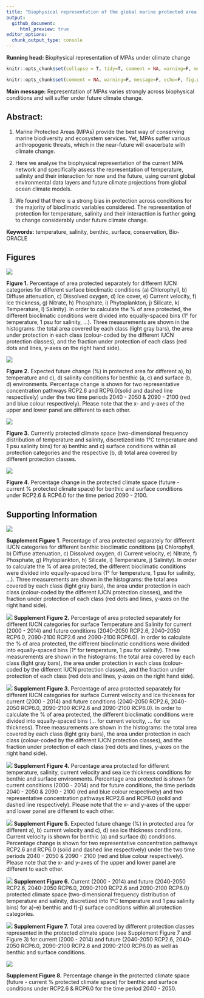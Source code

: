```yaml
---
title: "Biophysical representation of the global marine protected area network now and in the future"
output: 
  github_document:
     html_preview: true
editor_options: 
  chunk_output_type: console
---
```


**Running head:** Biophysical representation of MPAs under climate change

```r
knitr::opts_chunk$set(collapse = T, tidy=T, comment = NA, warning=F, message=F, eval=T, echo=F)
```

```r
knitr::opts_chunk$set(comment = NA, warning=F, message=F, echo=F, fig.path="figures/", dpi = 1000)
```

**Main message:** Representation of MPAs varies strongly across biophysical conditions and will suffer under future climate change.

## Abstract:

<!--Context and aim, Methods, Core results, Interpretation in context, Application -->

1. Marine Protected Areas (MPAs) provide the best way of conserving marine biodiversity and ecosystem services. Yet, MPAs suffer various anthropogenic threats, which in the near-future will exacerbate with climate change. 

2. Here we analyse the biophysical representation of the current MPA network and specifically assess the representation of temperature, salinity and their interaction for now and the future, using current global environmental data layers and future climate projections from global ocean climate models.

3. We found that there is a strong bias in protection across conditions for the majority of bioclimatic variables considered. The representation of protection for temperature, salinity and their interacttion is further going to change considerably under future climate change.

**Keywords:** temperature, salinity, benthic, surface, conservation, Bio-ORACLE

<!--

## INTRODUCTION

...

## Methods

### Protected areas

Global marine protected area (MPA) data were compiled from the World Database on Protected Areas (https://protectedplanet.net IUCN & UN Environment Programme 2020). We obtained polygon data for 10,724 coastal and 5,578 marine protected areas (PAs), but excluded PAs with point information only, as the analysis required spatially explicit information on the size and extent of each PA. We considered designated and non-designated MPAs and differentiated among four protection categories (IUCN categories Ia, Ib and II = I-II, IUCN categories III and IV = III-IV, IUCN categories V and VI = V-VI, IUCN categories not reported, not applicable and not assigned = Non-designated). The IUCN categories group MPAs according to their management objective. IUCN categories Ia, Ib and II include Strict Nature Reserves, Wilderness Areas and National Parks, IUCN categories III and IV include Natural Monuments or Features and Habitat/Species Management Areas, IUCN categories V-VI include Protected Land- and Seascapes and Protected Areas with Sustainable Use of Natural Resources. We classified the IUCN protection categories into four classes (I-II, III-IV, V-VI and Non-designated), as IUCN categories I-IV have a biodiversity focus, while IUCN categories Ia, Ib and II additionally focus on the protection of intact ecosystems (Dudley 2008).

Some PAs in the dataset were overlapping, i.e. some protected landscapes contain national parks within them, therefore we dissolved overlapping polygons and only kept the polygon with the stricter protection category. For each of the three protection categories, we than calculated the area of each polygon that lay within or intersected with each grid cell of a raster with 1 km resolution (Fig. 1 a). This resulted in four gridded layers of % cover of protection for each of the four protection categories (I-II, III-IV, V-VI, Non-designated).

### Marine data 

Mean annual sea surface temperature (SST, biogeo13), mean annual sea surface salinity (SSS, biogeo08) and bathymetry were derived from MARSPEC (http://www.marspec.org/, Sbrocco & Barber 2013). MARSPEC is the best high-resolution global marine data set currently available and is a 10-fold improvement in spatial resolution of the next-best dataset (Bio-ORACLE, see Tyberghein et al. 2012). It combines different satellite and in situ observations of sea surface temperature, salinity and bathymetry of the global ocean and combines them to a harmonized dataset at a spatial resolution of 1km2. Bathymetry data was derived from SRTM30_PLUS v6.0, while the climatic layers were derived from NOAA’s World Ocean Atlas (SSS) and NASA’s Ocean Color Web (SST). The climatic variables range over varying time periods (SSS = 1955 – 2006, SST = 2002 – 2010), but provide both information about inter-annual means and their variance (Sbrocco & Barber 2013). Similar to the terrestrial data, we also provide results for annual range in SSS and SST as well as annual variance in SSS and SST, which were also derived from MARSPEC (see Supporting Information, Fig. S2).

### Protection coverage

We divided the amplitude of each climatic and physical variable into bins (1°, 100 mm, 100 m and 1 PSU for temperature, precipitation, elevation/bathymetry and salinity, respectively; Fig. 1 b). For each variable, we then combined these bins with the different layers of % area protected by calculating the area per bin that is protected and dividing it by the total area covered by each bin, only considering PAs for which environmental data exists (Fig. 1 c, d). We performed a sensitivity analysis to see how the chosen bin size influences our results (see Supporting Information, Fig. S3 & S4). To look at the correlation in protection across the variables, we performed the same procedure for each pairwise combination of all terrestrial and all marine variables respectively and calculated the area that was covered by each grid cell of the pairwise comparison (see Supporting Information, Fig. S5).

To derive a map of % environmental protection for each variable, which indicates how well the underlying environmental condition of a given location is protected globally, we then combined the binned data with the % area protected of each bin (Fig. 1e, see Supporting Information, Fig. S6 & S7). Following the CBD's Aichi Target 11 goal to protect 17% of terrestrial land and 10% of marine area by 2020, these maps were then combined into a binary map, by classifying the proportion of the environmental condition protected as below or above the respective target. The binary maps of the different variables could then be overlayed onto a single map, highlighting areas where one or multiple variables lie below or above the target.

Last but not least, we took the overlay maps and calculated the area of each terrestrial zoogeographic realm (Holt et al. 2013) and marine biogeographic realm (Costello et al. 2017) that was covered by each of the different categories, respectively.

The entire analysis was performed in R version 3.6 (R Core Team, 2020). The full code of the performed analysis and the shown Figures is publicly available from: https://github.com/RS-eco/futMPA/.

## Results

...

## Discussion

...

## References

...

-->

## Figures

![](figures/Figure1_bins.png)

**Figure 1.** Percentage of area protected separately for different IUCN categories for different surface bioclimatic conditions (a) Chlorophyll, b) Diffuse attenuation, c) Dissolved oxygen, d) Ice cover, e) Current velocity, f) Ice thickness, g) Nitrate, h) Phosphate, i) Phytoplankton, j) Silicate, k) Temperature, l) Salinity). In order to calculate the % of area protected, the different bioclimatic conditions were divided into equally-spaced bins (1° for temperature, 1 psu for salinity, ...). Three measurements are shown in the histograms: the total area covered by each class (light gray bars), the area under protection in each class (colour-coded by the different IUCN protection classes), and the fraction under protection of each class (red dots and lines, y-axes on the right hand side).
<!-- Add old Figure to Appendix? --> 
<!-- Add maps to Appendix? -->
<!-- Add colour legend for grey colour!!!-->

![](figures/Figure2_bins.png)

**Figure 2.** Expected future change (%) in protected area for different a), b) temperature and c), d) salinity conditions for benthic (a, c) and surface (b, d) environments. Percentage change is shown for two representative concentration pathways RCP2.6 and RCP6.0(solid and dashed line respectively) under the two time periods 2040 - 2050 & 2090 - 2100 (red and blue colour respectively). Please note that the x- and y-axes of the upper and lower panel are different to each other.
<!-- Add figure on variation among IUCN categories -->

![](figures/Figure3_bins.png)

**Figure 3.** Currently protected climate space (two-dimensional frequency distribution of temperature and salinity, discretized into 1°C temperature and 1 psu salinity bins) for a) benthic and c) surface conditions within all protection categories and the respective (b, d) total area covered by different protection classes.
<!-- Add figure on variation in interaction among IUCN categories. -->
<!-- Add depth as additional variable? -->

![](figures/Figure4_bins.png) 

**Figure 4.** Percentage change in the protected climate space (future - current % protected climate space) for benthic and surface conditions under RCP2.6 & RCP6.0 for the time period 2090 - 2100. 
<!-- 
Adjust colour scheme to a meaningful variation =>
Does not make sense to show % change if grid cells cover different amount of areas!!!
-->

<!-- Show RCP2.6 and RCP6.0 for early time period in the appendix -->
<!-- Add pie/bar charts on total area. (already done, see fut_area_bins.png) -->

<!--
![](figures/Figure5_bins.png)

**Figure 5.** Maps of the % change in protection (2040 - 2050 RCP2.6) according to each bioclimatic condition ((a,b) temperature, (c,d) salinity and (e,f) pairwise combination of temperature and salinity for surface (a,b,c) and benthic (d,e,f) conditions. The % protected is based on the equally-spaced bins shown in Figure 2 and 3. Maps are in Mollweide projection (ESRI:54009).
-->

## Supporting Information

![](figures/Figure1_bins_benthic.png)

**Supplement Figure 1.** Percentage of area protected separately for different IUCN categories for different benthic bioclimatic conditions (a) Chlorophyll, b) Diffuse attenuation, c) Dissolved oxygen, d) Current velocity, e) Nitrate, f) Phosphate, g) Phytoplankton, h) Silicate, i) Temperature, j) Salinity). In order to calculate the % of area protected, the different bioclimatic conditions were divided into equally-spaced bins (1° for temperature, 1 psu for salinity, ...). Three measurements are shown in the histograms: the total area covered by each class (light gray bars), the area under protection in each class (colour-coded by the different IUCN protection classes), and the fraction under protection of each class (red dots and lines, y-axes on the right hand side). <!-- Add colour legend for grey colour!!!-->

![](figures/pres_fut_hist_bins.png) 
**Supplement Figure 2.** Percentage of area protected separately for different IUCN categories for surface Temperature and Salinity for current (2000 - 2014) and future conditions (2040-2050 RCP2.6, 2040-2050 RCP6.0, 2090-2100 RCP2.6 and 2090-2100 RCP6.0). In order to calculate the % of area protected, the different bioclimatic conditions were divided into equally-spaced bins (1° for temperature, 1 psu for salinity). Three measurements are shown in the histograms: the total area covered by each class (light gray bars), the area under protection in each class (colour-coded by the different IUCN protection classes), and the fraction under protection of each class (red dots and lines, y-axes on the right hand side).

![](figures/pres_fut_hist_bins2.png) 
**Supplement Figure 3.** Percentage of area protected separately for different IUCN categories for surface Current velocity and Ice thickness for current (2000 - 2014) and future conditions (2040-2050 RCP2.6, 2040-2050 RCP6.0, 2090-2100 RCP2.6 and 2090-2100 RCP6.0). In order to calculate the % of area protected, the different bioclimatic conditions were divided into equally-spaced bins (... for current velocity, ... for ice thickness). Three measurements are shown in the histograms: the total area covered by each class (light gray bars), the area under protection in each class (colour-coded by the different IUCN protection classes), and the fraction under protection of each class (red dots and lines, y-axes on the right hand side).

![](figures/pres_fut_line_bins.png) 
**Supplement Figure 4.** Percentage area protected for different temperature, salinity, current velocity and sea ice thickness conditions for benthic and surface environments. Percentage area protected is shown for current conditions (2000 - 2014) and for future conditions, the time periods 2040 - 2050 & 2090 - 2100 (red and blue colour respectively) and two representative concentration pathways RCP2.6 and RCP6.0 (solid and dashed line respectively). Please note that the x- and y-axes of the upper and lower panel are different to each other.

![](figures/perc_change_line_bins.png) 
**Supplement Figure 5.** Expected future change (%) in protected area for different a), b) current velocity  and c), d) sea ice thickness conditions. Current velocity is shown for benthic (a) and surface (b) conditions. Percentage change is shown for two representative concentration pathways RCP2.6 and RCP6.0 (solid and dashed line respectively) under the two time periods 2040 - 2050 & 2090 - 2100 (red and blue colour respectively). Please note that the x- and y-axes of the upper and lower panel are different to each other.

<!--
![](figures/heatmap_coastal+marine_benthic_bins.png) 
**Supplement Figure 5.**

![](figures/heatmap_coastal+marine_surface_bins.png) 
**Supplement Figure 6.**

![](figures/clim_change_cur_fut_prot.png) 
**Supplement Figure 9.**
-->

![](figures/fut_heatmap_coastal+marine_bins.png) 
**Supplement Figure 6.** Current (2000 - 2014) and future (2040-2050 RCP2.6, 2040-2050 RCP6.0, 2090-2100 RCP2.6 and 2090-2100 RCP6.0) protected climate space (two-dimensional frequency distribution of temperature and salinity, discretized into 1°C temperature and 1 psu salinity bins) for a)-e) benthic and f)-j) surface conditions within all protection categories.

![](figures/fut_area_bins.png) 
**Supplement Figure 7.** Total area covered by different protection classes represented in the protected climate space (see Supplement Figure 7 and Figure 3) for current (2000 - 2014) and future (2040-2050 RCP2.6, 2040-2050 RCP6.0, 2090-2100 RCP2.6 and 2090-2100 RCP6.0) as well as benthic and surface conditions.

![](figures/Figure4_bins_2040-2050.png) 

**Supplement Figure 8.** Percentage change in the protected climate space (future - current % protected climate space) for benthic and surface conditions under RCP2.6 & RCP6.0 for the time period 2040 - 2050. 

<!-- 
Add Supplement Table (see Baldi et al. 2017) for different regions
-->